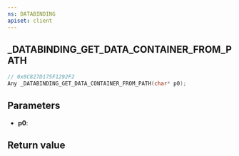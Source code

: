 ```yaml
---
ns: DATABINDING
apiset: client
---
```

## _DATABINDING_GET_DATA_CONTAINER_FROM_PATH

```c
// 0x0C827D175F1292F2
Any _DATABINDING_GET_DATA_CONTAINER_FROM_PATH(char* p0);
```


## Parameters
* **p0**:

## Return value